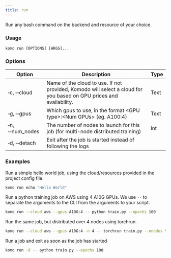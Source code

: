 ```yaml
---
title: run
---
```

Run any bash command on the backend and resource of your choice.

### Usage

`komo run [OPTIONS] [ARGS]...`


### Options

| Option                              	| Description                                                                                                                                                       	| Type 	|
|-------------------------------------	|-------------------------------------------------------------------------------------------------------------------------------------------------------------------	|------	|
| &#x2011;c, &#x2011;&#x2011;cloud  	| Name of the cloud to use. If not provided, Komodo will select a cloud for you based on GPU prices and availability.                                                                  	| Text 	|
| &#x2011;g, &#x2011;&#x2011;gpus 	| Which gpus to use, in the format \<GPU type\>:\<Num GPUs\> (eg. A100:4)                                                                	| Text 	|
| &#x2011;n, &#x2011;&#x2011;num_nodes 	| The number of nodes to launch for this job (for multi-node distributed training)                                                                	| Int 	|
| &#x2011;d, &#x2011;&#x2011;detach   	| Exit after the job is started instead of following the logs                                                                                                       	|      	|

### Examples

Run a simple hello world job, using the cloud/resources provided in the project config file.
```bash
komo run echo "Hello World"
```

Run a python training job on AWS using 4 A10G GPUs. We use `--` to separate
the arguments to the CLI from the arguments to your script.

```bash
komo run --cloud aws --gpus A10G:4 -- python train.py --epochs 100
```

Run the same job, but distributed over 4 nodes using torchrun.
```bash
komo run --cloud aws --gpus A10G:4 -n 4 -- torchrun train.py --nnodes \$NNODES --rdzv-endpoint \$NODE_0_IP_ADDRESS --rdzv-backend c10d --nproc-per-node \$NUM_GPUS train.py --epochs 100
```

Run a job and exit as soon as the job has started
```bash
komo run -d -- python train.py --epochs 100
```
